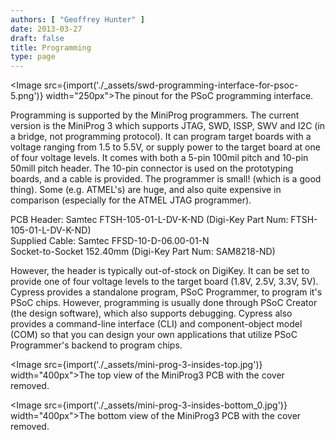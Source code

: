 ```yaml
---
authors: [ "Geoffrey Hunter" ]
date: 2013-03-27
draft: false
title: Programming
type: page
---
```



<Image src={import('./_assets/swd-programming-interface-for-psoc-5.png')} width="250px">The pinout for the PSoC programming interface.</Image>

Programming is supported by the MiniProg programmers. The current version is the MiniProg 3 which supports JTAG, SWD, ISSP, SWV and I2C (in a bridge, not programming protocol). It can program target boards with a voltage ranging from 1.5 to 5.5V, or supply power to the target board at one of four voltage levels. It comes with both a 5-pin 100mil pitch and 10-pin 50mill pitch header. The 10-pin connector is used on the prototyping boards, and a cable is provided. The programmer is small! (which is a good thing). Some (e.g. ATMEL's) are huge, and also quite expensive in comparison (especially for the ATMEL JTAG programmer).

PCB Header: Samtec FTSH-105-01-L-DV-K-ND (Digi-Key Part Num: FTSH-105-01-L-DV-K-ND)  
Supplied Cable: Samtec FFSD-10-D-06.00-01-N  
Socket-to-Socket 152.40mm (Digi-Key Part Num: SAM8218-ND)

However, the header is typically out-of-stock on DigiKey. It can be set to provide one of four voltage levels to the target board (1.8V, 2.5V, 3.3V, 5V). Cypress provides a standalone program, PSoC Programmer, to program it's PSoC chips. However, programming is usually done through PSoC Creator (the design software), which also supports debugging. Cypress also provides a command-line interface (CLI) and component-object model (COM) so that you can design your own applications that utilize PSoC Programmer's backend to program chips.

<Image src={import('./_assets/mini-prog-3-insides-top.jpg')} width="400px">The top view of the MiniProg3 PCB with the cover removed.</Image>

<Image src={import('./_assets/mini-prog-3-insides-bottom_0.jpg')} width="400px">The bottom view of the MiniProg3 PCB with the cover removed.</Image>
